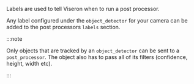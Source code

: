 Labels are used to tell Viseron when to run a post processor.

Any label configured under the <code>object_detector</code> for your camera can be added to the post processors <code>labels</code> section.

:::note

Only objects that are tracked by an <code>object_detector</code> can be sent to a <code>post_processor</code>.
The object also has to pass all of its filters (confidence, height, width etc).

:::

